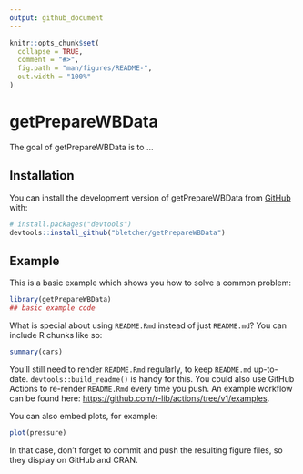 ```yaml
---
output: github_document
---
```


<!-- README.md is generated from README.Rmd. Please edit that file -->

```r
knitr::opts_chunk$set(
  collapse = TRUE,
  comment = "#>",
  fig.path = "man/figures/README-",
  out.width = "100%"
)
```

# getPrepareWBData

<!-- badges: start -->
<!-- badges: end -->

The goal of getPrepareWBData is to ...

## Installation

You can install the development version of getPrepareWBData from [GitHub](https://github.com/) with:

``` r
# install.packages("devtools")
devtools::install_github("bletcher/getPrepareWBData")
```

## Example

This is a basic example which shows you how to solve a common problem:

```r
library(getPrepareWBData)
## basic example code
```

What is special about using `README.Rmd` instead of just `README.md`? You can include R chunks like so:

```r
summary(cars)
```

You'll still need to render `README.Rmd` regularly, to keep `README.md` up-to-date. `devtools::build_readme()` is handy for this. You could also use GitHub Actions to re-render `README.Rmd` every time you push. An example workflow can be found here: <https://github.com/r-lib/actions/tree/v1/examples>.

You can also embed plots, for example:

```r
plot(pressure)
```

In that case, don't forget to commit and push the resulting figure files, so they display on GitHub and CRAN.
